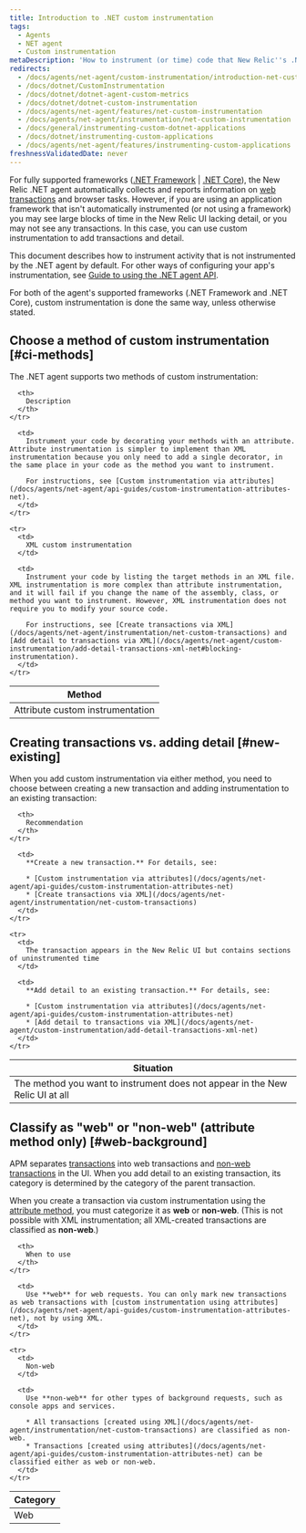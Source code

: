 ```yaml
---
title: Introduction to .NET custom instrumentation
tags:
  - Agents
  - NET agent
  - Custom instrumentation
metaDescription: 'How to instrument (or time) code that New Relic''s .NET agent does not instrument by default, and how to choose between the two methods.'
redirects:
  - /docs/agents/net-agent/custom-instrumentation/introduction-net-custom-instrumentation
  - /docs/dotnet/CustomInstrumentation
  - /docs/dotnet/dotnet-agent-custom-metrics
  - /docs/dotnet/dotnet-custom-instrumentation
  - /docs/agents/net-agent/features/net-custom-instrumentation
  - /docs/agents/net-agent/instrumentation/net-custom-instrumentation
  - /docs/general/instrumenting-custom-dotnet-applications
  - /docs/dotnet/instrumenting-custom-applications
  - /docs/agents/net-agent/features/instrumenting-custom-applications
freshnessValidatedDate: never
---
```


For fully supported frameworks ([.NET Framework](/docs/agents/net-agent/getting-started/compatibility-requirements-net-framework-agent) \| [.NET Core](/docs/agents/net-agent/getting-started/compatibility-requirements-net-core-agent)), the New Relic .NET agent automatically collects and reports information on [web transactions](/docs/apm/transactions/intro-transactions/transactions-new-relic-apm) and browser tasks. However, if you are using an application framework that isn't automatically instrumented (or not using a framework) you may see large blocks of time in the New Relic UI lacking detail, or you may not see any transactions. In this case, you can use custom instrumentation to add transactions and detail.

This document describes how to instrument activity that is not instrumented by the .NET agent by default. For other ways of configuring your app's instrumentation, see [Guide to using the .NET agent API](/docs/agents/net-agent/api-guides/guide-using-net-agent-api).

<Callout variant="important">
  For both of the agent's supported frameworks (.NET Framework and .NET Core), custom instrumentation is done the same way, unless otherwise stated.
</Callout>

## Choose a method of custom instrumentation [#ci-methods]

The .NET agent supports two methods of custom instrumentation:

<table>
  <thead>
    <tr>
      <th style={{ width: "250px" }}>
        Method
      </th>

      <th>
        Description
      </th>
    </tr>
  </thead>

  <tbody>
    <tr>
      <td>
        Attribute custom instrumentation
      </td>

      <td>
        Instrument your code by decorating your methods with an attribute. Attribute instrumentation is simpler to implement than XML instrumentation because you only need to add a single decorator, in the same place in your code as the method you want to instrument.

        For instructions, see [Custom instrumentation via attributes](/docs/agents/net-agent/api-guides/custom-instrumentation-attributes-net).
      </td>
    </tr>

    <tr>
      <td>
        XML custom instrumentation
      </td>

      <td>
        Instrument your code by listing the target methods in an XML file. XML instrumentation is more complex than attribute instrumentation, and it will fail if you change the name of the assembly, class, or method you want to instrument. However, XML instrumentation does not require you to modify your source code.

        For instructions, see [Create transactions via XML](/docs/agents/net-agent/instrumentation/net-custom-transactions) and [Add detail to transactions via XML](/docs/agents/net-agent/custom-instrumentation/add-detail-transactions-xml-net#blocking-instrumentation).
      </td>
    </tr>
  </tbody>
</table>

## Creating transactions vs. adding detail [#new-existing]

When you add custom instrumentation via either method, you need to choose between creating a new transaction and adding instrumentation to an existing transaction:

<table>
  <thead>
    <tr>
      <th style={{ width: "300px" }}>
        Situation
      </th>

      <th>
        Recommendation
      </th>
    </tr>
  </thead>

  <tbody>
    <tr>
      <td>
        The method you want to instrument does not appear in the New Relic UI at all
      </td>

      <td>
        **Create a new transaction.** For details, see:

        * [Custom instrumentation via attributes](/docs/agents/net-agent/api-guides/custom-instrumentation-attributes-net)
        * [Create transactions via XML](/docs/agents/net-agent/instrumentation/net-custom-transactions)
      </td>
    </tr>

    <tr>
      <td>
        The transaction appears in the New Relic UI but contains sections of uninstrumented time
      </td>

      <td>
        **Add detail to an existing transaction.** For details, see:

        * [Custom instrumentation via attributes](/docs/agents/net-agent/api-guides/custom-instrumentation-attributes-net)
        * [Add detail to transactions via XML](/docs/agents/net-agent/custom-instrumentation/add-detail-transactions-xml-net)
      </td>
    </tr>
  </tbody>
</table>

## Classify as "web" or "non-web" (attribute method only) [#web-background]

APM separates [transactions](/docs/apm/transactions/intro-transactions/transactions-new-relic-apm) into web transactions and [non-web transactions](/docs/apm/transactions/intro-transactions/monitor-background-processes-other-non-web-transactions) in the UI. When you add detail to an existing transaction, its category is determined by the category of the parent transaction.

When you create a transaction via custom instrumentation using the [attribute method](#ci-methods), you must categorize it as **web** or **non-web**. (This is not possible with XML instrumentation; all XML-created transactions are classified as **non-web**.)

<table>
  <thead>
    <tr>
      <th style={{ width: "150px" }}>
        Category
      </th>

      <th>
        When to use
      </th>
    </tr>
  </thead>

  <tbody>
    <tr>
      <td>
        Web
      </td>

      <td>
        Use **web** for web requests. You can only mark new transactions as web transactions with [custom instrumentation using attributes](/docs/agents/net-agent/api-guides/custom-instrumentation-attributes-net), not by using XML.
      </td>
    </tr>

    <tr>
      <td>
        Non-web
      </td>

      <td>
        Use **non-web** for other types of background requests, such as console apps and services.

        * All transactions [created using XML](/docs/agents/net-agent/instrumentation/net-custom-transactions) are classified as non-web.
        * Transactions [created using attributes](/docs/agents/net-agent/api-guides/custom-instrumentation-attributes-net) can be classified either as web or non-web.
      </td>
    </tr>
  </tbody>
</table>
